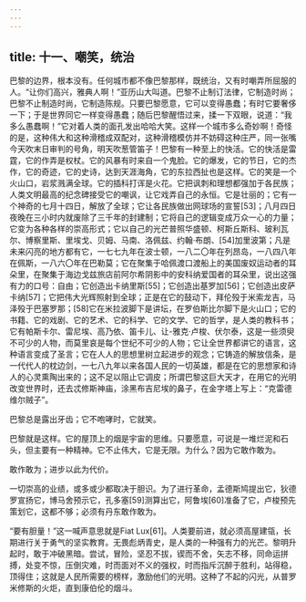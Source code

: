 ```yaml
---
---
---
```

title: 十一、嘲笑，统治
---




巴黎的边界，根本没有。任何城市都不像巴黎那样，既统治，又有时嘲弄所屈服的人。“让你们高兴，雅典人啊！”亚历山大叫道。巴黎不止制订法律，它制造时尚；巴黎不止制造时尚，它制造陈规。只要巴黎愿意，它可以变得愚蠢；有时它要奢侈一下；于是世界同它一样变得愚蠢；随后巴黎醒悟过来，揉一下双眼，说道：“我多么愚蠢啊！”它对着人类的面孔发出哈哈大笑。这样一个城市多么奇妙啊！奇怪的是，这种伟大和这种滑稽成双配对，这种滑稽模仿并不妨碍这种庄严，同一张嘴今天吹末日审判的号角，明天吹葱管笛子！巴黎有一种至上的快活。它的快活是雷霆，它的作弄是权杖。它的风暴有时来自一个鬼脸。它的爆发，它的节日，它的杰作，它的奇迹，它的史诗，达到天涯海角，它的东拉西扯也是这样。它的笑是一个火山口，岩浆溅满全球。它的插科打诨是火花。它把讽刺和理想都强加于各民族；人类文明最高的纪念碑接受它的嘲讽，让它戏弄自己的永恒。它是壮丽的；它有一个神奇的七月十四日，解放了全球；它让各民族做出网球场的宣誓[53]；八月四日夜晚在三小时内就废除了三千年的封建制；它将自己的逻辑变成万众一心的力量；它变为各种各样的崇高形式；它以自己的光芒普照华盛顿、柯斯丘斯科、玻利瓦尔、博察里斯、里埃戈、贝姆、马南、洛佩兹、约翰·布朗、[54]加里波第；凡是未来闪亮的地方都有它，一七七九年在波士顿，一八二〇年在列昂岛，一八四八年在佩斯，一八六〇年在巴勒莫；它在聚集于哈佩渡口渡船上的美国废奴运动者的耳朵里，在聚集于海边戈兹旅店前阿尔希阴影中的安科纳爱国者的耳朵里，说出这强有力的口号：自由；它创造出卡纳里斯[55]；它创造出基罗加[56]；它创造出皮萨卡纳[57]；它把伟大光辉照射到全球；正是在它的鼓动下，拜伦殁于米索龙吉，马泽殁于巴塞罗那；[58]它在米拉波脚下是讲坛，在罗伯斯比尔脚下是火山口；它的书籍、它的戏剧、它的艺术、它的科学、它的文学、它的哲学，是人类的教科书；它有帕斯卡尔、雷尼埃、高乃依、笛卡儿、让-雅克·卢梭、伏尔泰，这是一些须臾不可少的人物，而莫里哀是每个世纪不可少的人物；它让全世界都讲它的语言，这种语言变成了圣言；它在人人的思想里树立起进步的观念；它铸造的解放信条，是一代代人的枕边剑，一七八九年以来各国人民的一切英雄，都是在它的思想家和诗人的心灵熏陶出来的；这不足以阻止它调皮；所谓巴黎这巨大天才，在用它的光明改变世界时，还去忒修斯神庙，涂黑布吉尼埃的鼻子，在金字塔上写上：“克雷德维尔贼子”。

巴黎总是露出牙齿；它不咆哮时，它就笑。

巴黎就是这样。它的屋顶上的烟是宇宙的思维。只要愿意，可说是一堆烂泥和石头，但主要有一种精神。它不止伟大，它是无限。为什么？因为它敢作敢为。

敢作敢为；进步以此为代价。

一切崇高的业绩，或多或少都取决于胆识。为了进行革命，孟德斯鸠提出它，狄德罗宣扬它，博马舍预示它，孔多塞[59]测算出它，阿鲁埃[60]准备了它，卢梭预先策划它，这都不够；必须有丹东敢作敢为。

“要有胆量！”这一喊声意思就是Fiat Lux[61]。人类要前进，就必须高屋建瓴，长期进行关于勇气的坚实教育。无畏彪炳青史，是人类的一种强有力的光芒。黎明升起时，敢于冲破黑暗。尝试，冒险，坚忍不拔，锲而不舍，矢志不移，同命运拼搏，处变不惊，压倒灾难，时而面对不义的强权，时而指斥沉醉于胜利，站得稳，顶得住；这就是人民所需要的榜样，激励他们的光明。这种了不起的闪光，从普罗米修斯的火炬，直到康伯伦的烟斗。